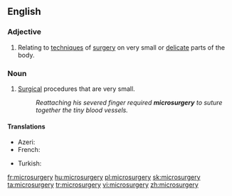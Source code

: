 ==English==
{{wikipedia}}

===Adjective===
{{en-adj|-}}

# Relating to [[technique]]s of [[surgery]] on very small or [[delicate]] parts of the body.

===Noun===
{{en-noun|microsurgeries}}

# [[surgery|Surgical]] procedures that are very small.
#: ''Reattaching his severed finger required '''microsurgery''' to suture together the tiny blood vessels.''

====Translations====
{{trans-top|surgical procedures that are very small}}
* Azeri: {{t+|az|mikrocərrahiyyə}}
* French: {{t+|fr|microchirurgie|f}}
{{trans-mid}}
* Turkish: {{t+|tr|mikrocerrahi}}
{{trans-bottom}}

[[fr:microsurgery]]
[[hu:microsurgery]]
[[pl:microsurgery]]
[[sk:microsurgery]]
[[ta:microsurgery]]
[[tr:microsurgery]]
[[vi:microsurgery]]
[[zh:microsurgery]]